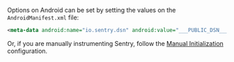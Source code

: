 Options on Android can be set by setting the values on the `AndroidManifest.xml` file:

```xml
<meta-data android:name="io.sentry.dsn" android:value="___PUBLIC_DSN___" />
```

Or, if you are manually instrumenting Sentry, follow the [Manual Initialization](/platforms/android/configuration/manual-config/#manual-initialization) configuration.
